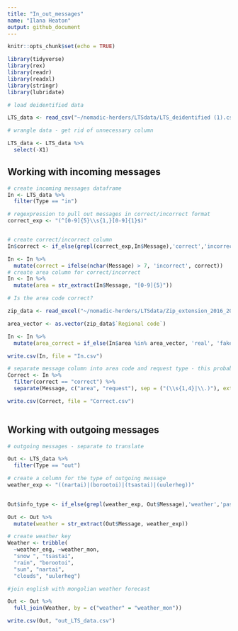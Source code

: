 ```yaml
---
title: "In_out_messages"
name: "Ilana Heaton"
output: github_document
---
```


```r
knitr::opts_chunk$set(echo = TRUE)

library(tidyverse)
library(rex)
library(readr)
library(readxl)
library(stringr)
library(lubridate)
```



```r
# load deidentified data

LTS_data <- read_csv("~/nomadic-herders/LTSdata/LTS_deidentified (1).csv")

# wrangle data - get rid of unnecessary column

LTS_data <- LTS_data %>%
  select(-X1)

```

## Working with incoming messages

```r

# create incoming messages dataframe
In <- LTS_data %>%
  filter(Type == "in")

# regexpression to pull out messages in correct/incorrect format
correct_exp <- "(^[0-9]{5}\\s{1,}[0-9]{1}$)"


# create correct/incorrect column
In$correct <- if_else(grepl(correct_exp,In$Message),'correct','incorrect')

In <- In %>%
  mutate(correct = ifelse(nchar(Message) > 7, 'incorrect', correct))
# create area column for correct/incorrect
In <- In %>%
  mutate(area = str_extract(In$Message, "[0-9]{5}")) 

# Is the area code correct?

zip_data <- read_excel("~/nomadic-herders/LTSdata/Zip_extension_2016_2017.xlsx")

area_vector <- as.vector(zip_data$`Regional code`)

In <- In %>%
  mutate(area_correct = if_else(In$area %in% area_vector, 'real', 'fake'))

write.csv(In, file = "In.csv")

# separate message column into area code and request type - this probably only makes sense to do for correct messages
Correct <- In %>%
  filter(correct == "correct") %>%
  separate(Message, c("area", "request"), sep = ("(\\s{1,4}|\\.)"), extra = "drop")

write.csv(Correct, file = "Correct.csv")
  

```


## Working with outgoing messages

```r
# outgoing messages - separate to translate

Out <- LTS_data %>%
  filter(Type == "out") 

# create a column for the type of outgoing message
weather_exp <- "((nartai)|(borootoi)|(tsastai)|(uulerheg))"

  
Out$info_type <- if_else(grepl(weather_exp, Out$Message),'weather','pasture')

Out <- Out %>%
  mutate(weather = str_extract(Out$Message, weather_exp))

# create weather key 
Weather <- tribble(
  ~weather_eng, ~weather_mon, 
  "snow ", "tsastai",
  "rain", "borootoi",
  "sun", "nartai",
  "clouds", "uulerheg")

#join english with mongolian weather forecast

Out <- Out %>%
  full_join(Weather, by = c("weather" = "weather_mon"))

write.csv(Out, "out_LTS_data.csv")
```